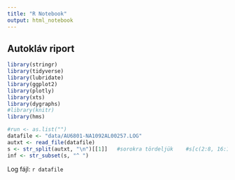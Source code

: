 ```yaml
---
title: "R Notebook"
output: html_notebook
---
```


## Autokláv riport


```r
library(stringr)
library(tidyverse)
library(lubridate)
library(ggplot2)
library(plotly)
library(xts)
library(dygraphs)
#library(knitr)
library(hms)
```

```r
#run <- as.list("")
datafile <- "data/AU6801-NA1092AL00257.LOG"
autxt <- read_file(datafile)
s <- str_split(autxt, "\n")[[1]]   #sorokra tördeljük    #s[c(2:8, 16:19)]
inf <- str_subset(s, "^ ")
```

Log fájl: `r datafile`  
